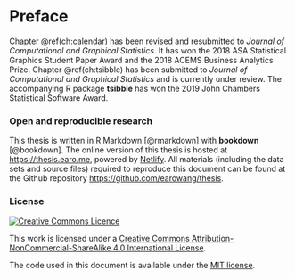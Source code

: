 # Preface {-}

Chapter \@ref(ch:calendar) has been revised and resubmitted to *Journal of Computational and Graphical Statistics*. It has won the 2018 ASA Statistical Graphics Student Paper Award and the 2018 ACEMS Business Analytics Prize. Chapter \@ref(ch:tsibble) has been submitted to *Journal of Computational and Graphical Statistics* and is currently under review. The accompanying R package **tsibble** has won the 2019 John Chambers Statistical Software Award.

### Open and reproducible research {-}

This thesis is written in R Markdown [@rmarkdown] with **bookdown** [@bookdown]. The online version of this thesis is hosted at <https://thesis.earo.me>, powered by [Netlify](http://netlify.com). All materials (including the data sets and source files) required to reproduce this document can be found at the Github repository <https://github.com/earowang/thesis>.

### License {-}

<a rel="license" href="http://creativecommons.org/licenses/by-nc-sa/4.0/"><img alt="Creative Commons Licence" style="border-width:0" src="https://i.creativecommons.org/l/by-nc-sa/4.0/88x31.png" /></a>

This work is licensed under a [Creative Commons Attribution-NonCommercial-ShareAlike 4.0 International License](http://creativecommons.org/licenses/by-nc-sa/4.0/).

The code used in this document is available under the [MIT license](https://opensource.org/licenses/MIT).

